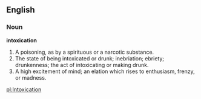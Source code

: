 ==English==

===Noun===

'''intoxication'''

#A poisoning, as by a spirituous or a narcotic substance.
#The state of being intoxicated or drunk; inebriation; ebriety; drunkenness; the act of intoxicating or making drunk.
#A high excitement of mind; an elation which rises to enthusiasm, frenzy, or madness.

[[pl:Intoxication]]